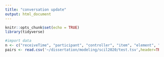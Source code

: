 ```yaml
---
title: "conversation update"
output: html_document
---
```


```r
knitr::opts_chunk$set(echo = TRUE)
library(tidyverse)
```

```r
#import data
n <- c("receiveTime", "participant", "controller", "item", "element", "type", "group", "question", "answer","correct","time")
pairs <- read.csv('~/dissertation/modeling/scil2020/test.tsv',header=TRUE,comment.char = "#")
```

```r

```